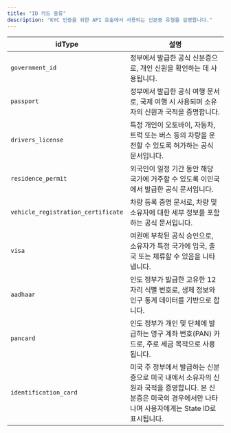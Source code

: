 ```yaml
---
title: "ID 카드 종류"
description: "KYC 인증을 위한 API 호출에서 사용되는 신분증 유형을 설명합니다."
---
```


| idType                             | 설명                                                                                            |
| ---------------------------------- | --------------------------------------------------------------------------------------------- |
| `government_id`                    | 정부에서 발급한 공식 신분증으로, 개인 신원을 확인하는 데 사용됩니다.                                                       |
| `passport`                         | 정부에서 발급한 공식 여행 문서로, 국제 여행 시 사용되며 소유자의 신원과 국적을 증명합니다.                                          |
| `drivers_license`                  | 특정 개인이 오토바이, 자동차, 트럭 또는 버스 등의 차량을 운전할 수 있도록 허가하는 공식 문서입니다.                                    |
| `residence_permit`                 | 외국인이 일정 기간 동안 해당 국가에 거주할 수 있도록 이민국에서 발급한 공식 문서입니다.                                            |
| `vehicle_registration_certificate` | 차량 등록 증명 문서로, 차량 및 소유자에 대한 세부 정보를 포함하는 공식 문서입니다.                                              |
| `visa`                             | 여권에 부착된 공식 승인으로, 소유자가 특정 국가에 입국, 출국 또는 체류할 수 있음을 나타냅니다.                                       |
| `aadhaar`                          | 인도 정부가 발급한 고유한 12자리 식별 번호로, 생체 정보와 인구 통계 데이터를 기반으로 합니다.                                       |
| `pancard`                          | 인도 정부가 개인 및 단체에 발급하는 영구 계좌 번호(PAN) 카드로, 주로 세금 목적으로 사용됩니다.                                     |
| `identification_card`              | 미국 주 정부에서 발급하는 신분증으로 미국 내에서 소유자의 신원과 국적을 증명합니다. 본 신분증은 미국의 경우에서만 나타나며 사용자에게는 State ID로 표시됩니다. |